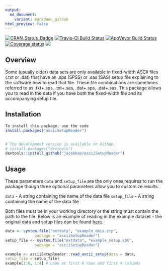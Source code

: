 ```yaml
---
output:
  md_document:
    variant: markdown_github
html_preview: false
---
```


[![CRAN_Status_Badge](http://www.r-pkg.org/badges/version/asciiSetupReader)](https://cran.r-project.org/package=asciiSetupReader.png)
[![Travis-CI Build
Status](https://travis-ci.org/jacobkap/asciiSetupReader.png?branch=master)](https://travis-ci.org/jacobkap/asciiSetupReader) 
[![AppVeyor Build Status](https://ci.appveyor.com/api/projects/status/github/jacobkap/asciiSetupReader?branch=master&svg=true)](https://ci.appveyor.com/project/jacobkap/asciiSetupReader)
[![Coverage status](https://codecov.io/gh/jacobkap/asciiSetupReader/branch/master/graph/badge.svg)](https://codecov.io/github/jacobkap/asciiSetupReader?branch=master)
[![](https://cranlogs.r-pkg.org/badges/asciiSetupReader)](https://cran.rstudio.com/web/packages/asciiSetupReader/index.html)

## Overview

Some (usually older) data sets are only available in fixed-width ASCII files (.txt or .dat) that have an .sps (SPSS) or .sas (SAS) setup file explaining to the software how to read that file. These file combinations are sometimes referred to as .txt+.sps, .txt+.sas, .dat+.sps, .dat+.sas. This package allows you to read in the data if you have both the fixed-width file and its accompanying setup file. 

## Installation

``` r
To install this package, use the code
install.packages("asciiSetupReader")


# The development version is available on Github.
# install.packages("devtools")
devtools::install_github("jacobkap/asciiSetupReader")
```

## Usage

These parameters `data` and `setup_file` are the only ones requires to run the package though three optional parameters allow you to customize results.

`data` - A string containing the name of the data file
`setup_file` - A string containing the name of the data file

Both files must be in your working directory or the string must contain the path to the file. Below is an example of reading in the example dataset - the original data and setup files can be found [here](https://www.icpsr.umich.edu/icpsrweb/NACJD/studies/9327?q=&restrictionType%5B0%5D=Public+Use&classification%5B0%5D=NACJD.IX.*&dataFormat%5B0%5D=SPSS).
```r
data <- system.file("extdata", "example_data.zip",
             package = "asciiSetupReader")
setup_file <- system.file("extdata", "example_setup.sps",
             package = "asciiSetupReader")

example <- asciiSetupReader::read_ascii_setup(data = data,
setup_file = setup_file)
example[1:6, 1:4] # Look at first 6 rows and first 4 columns
```
